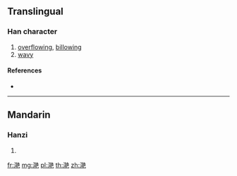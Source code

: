 {{also|灔|灧}}
==Translingual==

===Han character===
{{Han char|rn=85|rad=水|as=10|sn=13|four=|canj=EQJU}}

# [[overflowing]], [[billowing]]
# [[wavy]]

====References====
* {{Han ref|kx=0643.241|hdz=31692.010|uh=6EDF|ud=28383}}

----

==Mandarin==

===Hanzi===
{{cmn-hanzi|tra=灧|pin=[[yàn]] ([[yan4]])|wg=yen<sup>4</sup>}}

# {{defn|lang=cmn|sort=水10}}

[[fr:滟]]
[[mg:滟]]
[[pl:滟]]
[[th:滟]]
[[zh:滟]]